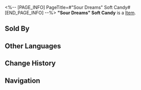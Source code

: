 <%-- [PAGE_INFO]
PageTitle=#"Sour Dreams" Soft Candy#
[END_PAGE_INFO] --%>
{{Item Infobox
|title       = "Sour Dreams" Soft Candy
|id          = 401026
|image       = Item Sour Dreams Soft Candy.png
|type        = 
|invCategory = Consumables
|rarity      = 2
|effect      = Upon use, immediately heals a single ally by 24% of their Max HP plus 300 extra Max HP.
|description = A highly affordable snack that holds the same status as fried rice in reality. It is enjoyed by both the poor and the wealthy for its intensely sour flavor.
|source1     = [[Omni-Synthesizer]]
|source2     = Popcorn Food Truck
}}
{{Description|1=''"Caution: Its excessive acidity may awake you from your dream."''}}
'''"Sour Dreams" Soft Candy''' is a [[Item]].

==Sold By==
{{Shop Availability}}

==Other Languages==
{{Other Languages
|en   = "Sour Dreams" Soft Candy
|zhs  = 「酸梦」牌软糖
|zht  = 「酸夢」牌軟糖
|ja   = 「サワードリーム」キャンディ
|ko   = 「새콤한 꿈」 소프트 캔디
|es   = Caramelo blando "Sueños agrios"
|fr   = Bonbon « Rêve acide »
|ru   = Мармеладка «Кислые сны»
|th   = "Sour Dreams" Soft Candy
|vi   = Kẹo Dẻo "Giấc Mơ Chua"
|de   = Kaubonbons „Saure Träume“
|id   = "Sour Dreams" Soft Candy
|pt   = Bala Mastigável "Sonhos Azedos"
}}

==Change History==
{{Change History|2.0}}

==Navigation==
{{Consumable Navbox}}